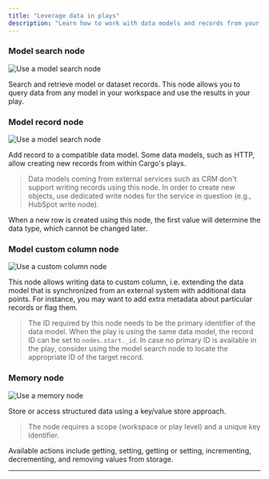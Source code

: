 ```yaml
---
title: "Leverage data in plays"
description: "Learn how to work with data models and records from your plays"
---
```


### Model search node

![Use a model search node](/images/enrolling-data-in-plays-1.png)

Search and retrieve model or dataset records. This node allows you to query data from any model in your workspace and use the results in your play.

### Model record node

![Use a model search node](/images/enrolling-data-in-plays-2.png)

Add record to a compatible data model. Some data models, such as HTTP, allow creating new records from within Cargo's plays.

> Data models coming from external services such as CRM don't support writing records using this node. In order to create new objects, use dedicated write nodes for the service in question (e.g., HubSpot write node).

When a new row is created using this node, the first value will determine the data type, which cannot be changed later.

### Model custom column node

![Use a custom column node](/images/enrolling-data-in-plays-3.png)

This node allows writing data to custom column, i.e. extending the data model that is synchronized from an external system with additional data points. For instance, you may want to add extra metadata about particular records or flag them.

> The ID required by this node needs to be the primary identifier of the data model. When the play is using the same data model, the record ID can be set to `nodes.start._id`. In case no primary ID is available in the play, consider using the model search node to locate the appropriate ID of the target record.

### Memory node

![Use a memory node](/images/enrolling-data-in-plays-4.png)

Store or access structured data using a key/value store approach.

> The node requires a scope (workspace or play level) and a unique key identifier. 

Available actions include getting, setting, getting or setting, incrementing, decrementing, and removing values from storage.

---